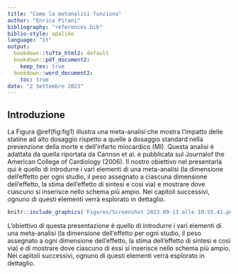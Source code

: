 ```yaml
---
title: "Come la metanalisi funziona"
author: "Enrico Pirani"
bibliography: "references.bib"
biblio-style: apalike
language: "it"
output:
  bookdown::tufte_html2: default
  bookdown::pdf_document2:
    keep_tex: true
  bookdown::word_document2:
    toc: true
date: "2 Settembre 2023"
---
```


## Introduzione
La Figura \@ref(fig:fig1)  illustra una meta-analisi che mostra l'impatto delle statine ad alto dosaggio rispetto a quelle a dosaggio standard nella prevenzione della morte e dell'infarto miocardico (MI). Questa analisi è adattata da quella riportata da Cannon et al. e pubblicata sul Journalof the American College of Cardiology (2006). Il nostro obiettivo nel presentarla qui è quello di introdurre i vari elementi di una meta-analisi (la dimensione dell'effetto per ogni studio, il peso assegnato a ciascuna dimensione dell'effetto, la stima dell'effetto di sintesi e così via) e mostrare dove ciascuno si inserisce nello schema più ampio. Nei capitoli successivi, ognuno di questi elementi verrà esplorato in dettaglio.

```r
knitr::include_graphics('Figures/Screenshot 2023-09-13 alle 10.55.41.png')
```

L'obiettivo di questa presentazione è quello di introdurre i vari elementi di una meta-analisi (la dimensione dell'effetto per ogni studio, il peso assegnato a ogni dimensione dell'effetto, la stima dell'effetto di sintesi e così via) e di mostrare dove ciascuno di essi si inserisce nello schema più ampio. Nei capitoli successivi, ognuno di questi elementi verrà esplorato in dettaglio.


